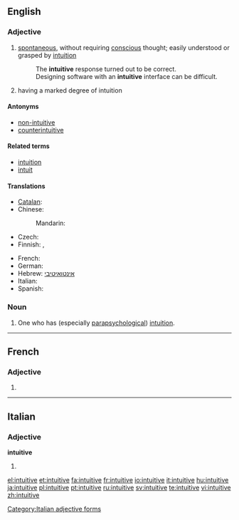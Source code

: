 ==English==

===Adjective===
{{en-adj}}

# [[spontaneous]], without requiring [[conscious]] thought; easily understood or grasped by [[intuition]]
#: The '''intuitive''' response turned out to be correct.
#: Designing software with an '''intuitive''' interface can be difficult.
# having a marked degree of intuition

====Antonyms====
* [[non-intuitive]]
* [[counterintuitive]]

====Related terms====
* [[intuition]]
* [[intuit]]

====Translations====
{{trans-top|automatic, without requiring conscious thought}}
* [[Catalan]]: {{t|ca|intuitiu}}
* Chinese:
*: Mandarin: {{zh-ts||直觉的}}
* Czech: {{t-|cs|intuitivní}}
* Finnish: {{t-|fi|intuitiivinen}}, {{t-|fi|vaistonvarainen}}
{{trans-mid}}
* French: {{t+|fr|intuitif}}
* German: {{t+|de|intuitiv}}
* Hebrew: [[אינטואיטיבי]]
* Italian: {{t+|it|intuitivo}}
* Spanish: {{t|es|intuitivo}}
{{trans-bottom}}

===Noun===
{{en-noun}}

# One who has (especially [[parapsychological]]) [[intuition]].

----

==French==

===Adjective===
{{fr-adj-form|f}}

# {{feminine of|intuitif|lang=fr}}

----

==Italian==

===Adjective===
'''intuitive''' {{f|p}}

# {{feminine plural of|intuitivo#Adjective|intuitivo}}

[[Category:Italian adjective forms]]

[[el:intuitive]]
[[et:intuitive]]
[[fa:intuitive]]
[[fr:intuitive]]
[[io:intuitive]]
[[it:intuitive]]
[[hu:intuitive]]
[[ja:intuitive]]
[[pl:intuitive]]
[[pt:intuitive]]
[[ru:intuitive]]
[[sv:intuitive]]
[[te:intuitive]]
[[vi:intuitive]]
[[zh:intuitive]]
